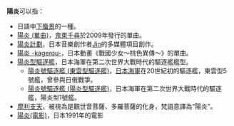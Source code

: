 '''陽炎'''可以指：
*日語中[[下蜃景|下蜃景]]的一種。
*[[陽炎_(單曲)|陽炎 (單曲)]]，[[鬼束千尋|鬼束千尋]]於2009年發行的單曲。
*[[陽炎計劃|陽炎計劃]]，日本音樂創作者[[Jin_(日本音乐家)|Jin]]的多媒體項目創作。
*[[陽炎_-kagerou-|陽炎 -kagerou-]]，日本動畫《戰國少女～桃色異傳～》的單曲。
*[[陽炎型驅逐艦|陽炎型驅逐艦]]，日本海軍在第二次世界大戰時代的驅逐艦艦型。
** [[陽炎號驅逐艦_(東雲型驅逐艦)|陽炎號驅逐艦 (東雲型驅逐艦)]]，[[日本海軍|日本海軍]]在20世紀初的驅逐艦，東雲型5號艦，曾參與日俄戰爭。
** [[陽炎號驅逐艦|陽炎號驅逐艦 (陽炎型驅逐艦)]]，日本海軍在第二次世界大戰時代的驅逐艦，陽炎型1號艦。
*[[摩利支天|摩利支天]]，被視為是觀世音菩薩、多羅菩薩的化身，梵語意譯為“陽炎”。
*[[陽炎(電影)|陽炎(電影)]]，日本1991年的電影
{{disambig|cat=二字消歧義}}